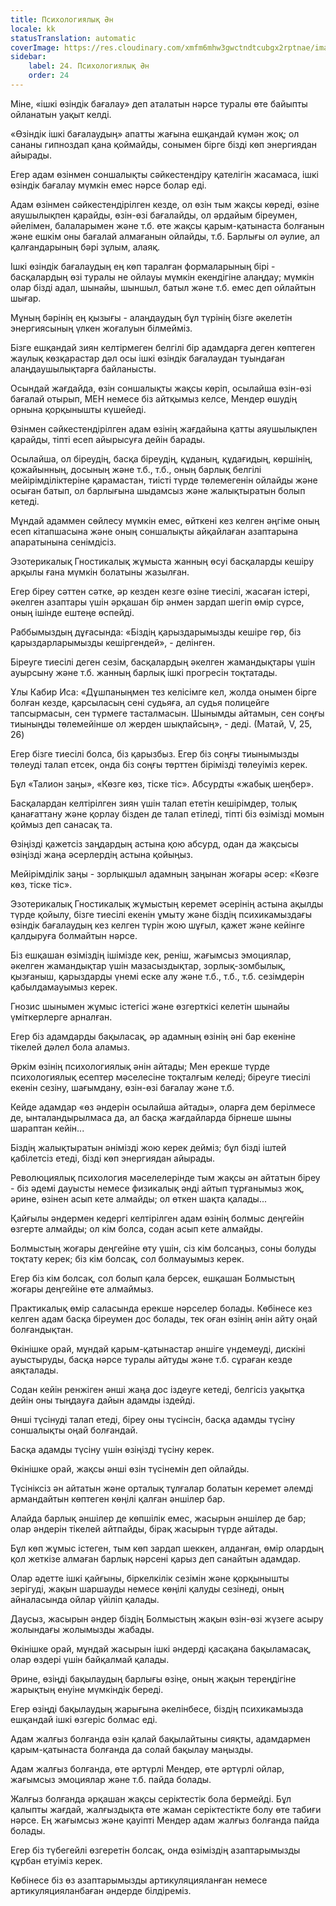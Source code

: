 ```yaml
---
title: Психологиялық Ән
locale: kk
statusTranslation: automatic
coverImage: https://res.cloudinary.com/xmfm6mhw3gwctndtcubgx2rptnae/image/upload/v1740468922/small_cover_tratado_de_psicologia_revolucionaria_a4c0dca4e0.webp
sidebar:
    label: 24. Психологиялық Ән
    order: 24
---
```

Міне, «ішкі өзіндік бағалау» деп аталатын нәрсе туралы өте байыпты ойланатын уақыт келді.

«Өзіндік ішкі бағалаудың» апатты жағына ешқандай күмән жоқ; ол сананы гипноздап қана қоймайды, сонымен бірге бізді көп энергиядан айырады.

Егер адам өзінмен соншалықты сәйкестендіру қателігін жасамаса, ішкі өзіндік бағалау мүмкін емес нәрсе болар еді.

Адам өзінмен сәйкестендірілген кезде, ол өзін тым жақсы көреді, өзіне аяушылықпен қарайды, өзін-өзі бағалайды, ол әрдайым біреумен, әйелімен, балаларымен және т.б. өте жақсы қарым-қатынаста болғанын және ешкім оны бағалай алмағанын ойлайды, т.б. Барлығы ол әулие, ал қалғандарының бәрі зұлым, алаяқ.

Ішкі өзіндік бағалаудың ең көп таралған формаларының бірі - басқалардың өзі туралы не ойлауы мүмкін екендігіне алаңдау; мүмкін олар бізді адал, шынайы, шыншыл, батыл және т.б. емес деп ойлайтын шығар.

Мұның бәрінің ең қызығы - алаңдаудың бұл түрінің бізге әкелетін энергиясының үлкен жоғалуын білмейміз.

Бізге ешқандай зиян келтірмеген белгілі бір адамдарға деген көптеген жаулық көзқарастар дәл осы ішкі өзіндік бағалаудан туындаған алаңдаушылықтарға байланысты.

Осындай жағдайда, өзін соншалықты жақсы көріп, осылайша өзін-өзі бағалай отырып, МЕН немесе біз айтқымыз келсе, Мендер өшудің орнына қорқынышты күшейеді.

Өзінмен сәйкестендірілген адам өзінің жағдайына қатты аяушылықпен қарайды, тіпті есеп айырысуға дейін барады.

Осылайша, ол біреудің, басқа біреудің, құданың, құдағидың, көршінің, қожайынның, досының және т.б., т.б., оның барлық белгілі мейірімділіктеріне қарамастан, тиісті түрде төлемегенін ойлайды және осыған батып, ол барлығына шыдамсыз және жалықтыратын болып кетеді.

Мұндай адаммен сөйлесу мүмкін емес, өйткені кез келген әңгіме оның есеп кітапшасына және оның соншалықты айқайлаған азаптарына апаратынына сенімдісіз.

Эзотерикалық Гностикалық жұмыста жанның өсуі басқаларды кешіру арқылы ғана мүмкін болатыны жазылған.

Егер біреу сәттен сәтке, әр кезден кезге өзіне тиесілі, жасаған істері, әкелген азаптары үшін әрқашан бір әнмен зардап шегіп өмір сүрсе, оның ішінде ештеңе өспейді.

Раббымыздың дұғасында: «Біздің қарыздарымызды кешіре гөр, біз қарыздарларымызды кешіргендей», - делінген.

Біреуге тиесілі деген сезім, басқалардың әкелген жамандықтары үшін ауырсыну және т.б. жанның барлық ішкі прогресін тоқтатады.

Ұлы Кабир Иса: «Дұшпаныңмен тез келісімге кел, жолда онымен бірге болған кезде, қарсыласың сені судьяға, ал судья полицейге тапсырмасын, сен түрмеге тасталмасын. Шынымды айтамын, сен соңғы тиыныңды төлемейінше ол жерден шықпайсың», - деді. (Матай, V, 25, 26)

Егер бізге тиесілі болса, біз қарызбыз. Егер біз соңғы тиынымызды төлеуді талап етсек, онда біз соңғы төрттен бірімізді төлеуіміз керек.

Бұл «Талион заңы», «Көзге көз, тіске тіс». Абсурдты «жабық шеңбер».

Басқалардан келтірілген зиян үшін талап ететін кешірімдер, толық қанағаттану және қорлау бізден де талап етіледі, тіпті біз өзімізді момын қоймыз деп санасақ та.

Өзіңізді қажетсіз заңдардың астына қою абсурд, одан да жақсысы өзіңізді жаңа әсерлердің астына қойыңыз.

Мейірімділік заңы - зорлықшыл адамның заңынан жоғары әсер: «Көзге көз, тіске тіс».

Эзотерикалық Гностикалық жұмыстың керемет әсерінің астына ақылды түрде қойылу, бізге тиесілі екенін ұмыту және біздің психикамыздағы өзіндік бағалаудың кез келген түрін жою шұғыл, қажет және кейінге қалдыруға болмайтын нәрсе.

Біз ешқашан өзіміздің ішімізде кек, реніш, жағымсыз эмоциялар, әкелген жамандықтар үшін мазасыздықтар, зорлық-зомбылық, қызғаныш, қарыздарды үнемі еске алу және т.б., т.б., т.б. сезімдерін қабылдамауымыз керек.

Гнозис шынымен жұмыс істегісі және өзгерткісі келетін шынайы үміткерлерге арналған.

Егер біз адамдарды бақыласақ, әр адамның өзінің әні бар екеніне тікелей дәлел бола аламыз.

Әркім өзінің психологиялық әнін айтады; Мен ерекше түрде психологиялық есептер мәселесіне тоқталғым келеді; біреуге тиесілі екенін сезіну, шағымдану, өзін-өзі бағалау және т.б.

Кейде адамдар «өз әндерін осылайша айтады», оларға дем берілмесе де, ынталандырылмаса да, ал басқа жағдайларда бірнеше шыны шараптан кейін...

Біздің жалықтыратын әнімізді жою керек дейміз; бұл бізді іштей қабілетсіз етеді, бізді көп энергиядан айырады.

Революциялық психология мәселелерінде тым жақсы ән айтатын біреу - біз әдемі дауысты немесе физикалық әнді айтып тұрғанымыз жоқ, әрине, өзінен асып кете алмайды; ол өткен шақта қалады...

Қайғылы әндермен кедергі келтірілген адам өзінің болмыс деңгейін өзгерте алмайды; ол кім болса, содан асып кете алмайды.

Болмыстың жоғары деңгейіне өту үшін, сіз кім болсаңыз, соны болуды тоқтату керек; біз кім болсақ, сол болмауымыз керек.

Егер біз кім болсақ, сол болып қала берсек, ешқашан Болмыстың жоғары деңгейіне өте алмаймыз.

Практикалық өмір саласында ерекше нәрселер болады. Көбінесе кез келген адам басқа біреумен дос болады, тек оған өзінің әнін айту оңай болғандықтан.

Өкінішке орай, мұндай қарым-қатынастар әншіге үндемеуді, дискіні ауыстыруды, басқа нәрсе туралы айтуды және т.б. сұраған кезде аяқталады.

Содан кейін ренжіген әнші жаңа дос іздеуге кетеді, белгісіз уақытқа дейін оны тыңдауға дайын адамды іздейді.

Әнші түсінуді талап етеді, біреу оны түсінсін, басқа адамды түсіну соншалықты оңай болғандай.

Басқа адамды түсіну үшін өзіңізді түсіну керек.

Өкінішке орай, жақсы әнші өзін түсінемін деп ойлайды.

Түсініксіз ән айтатын және орталық тұлғалар болатын керемет әлемді армандайтын көптеген көңілі қалған әншілер бар.

Алайда барлық әншілер де көпшілік емес, жасырын әншілер де бар; олар әндерін тікелей айтпайды, бірақ жасырын түрде айтады.

Бұл көп жұмыс істеген, тым көп зардап шеккен, алданған, өмір олардың қол жеткізе алмаған барлық нәрсені қарыз деп санайтын адамдар.

Олар әдетте ішкі қайғыны, біркелкілік сезімін және қорқынышты зерігуді, жақын шаршауды немесе көңілі қалуды сезінеді, оның айналасында ойлар үйіліп қалады.

Даусыз, жасырын әндер біздің Болмыстың жақын өзін-өзі жүзеге асыру жолындағы жолымызды жабады.

Өкінішке орай, мұндай жасырын ішкі әндерді қасақана бақыламасақ, олар өздері үшін байқалмай қалады.

Әрине, өзіңді бақылаудың барлығы өзіңе, оның жақын тереңдігіне жарықтың енуіне мүмкіндік береді.

Егер өзіңді бақылаудың жарығына әкелінбесе, біздің психикамызда ешқандай ішкі өзгеріс болмас еді.

Адам жалғыз болғанда өзін қалай бақылайтыны сияқты, адамдармен қарым-қатынаста болғанда да солай бақылау маңызды.

Адам жалғыз болғанда, өте әртүрлі Мендер, өте әртүрлі ойлар, жағымсыз эмоциялар және т.б. пайда болады.

Жалғыз болғанда әрқашан жақсы серіктестік бола бермейді. Бұл қалыпты жағдай, жалғыздықта өте жаман серіктестікте болу өте табиғи нәрсе. Ең жағымсыз және қауіпті Мендер адам жалғыз болғанда пайда болады.

Егер біз түбегейлі өзгеретін болсақ, онда өзіміздің азаптарымызды құрбан етуіміз керек.

Көбінесе біз өз азаптарымызды артикуляцияланған немесе артикуляцияланбаған әндерде білдіреміз.

